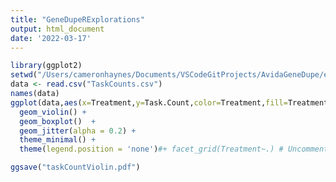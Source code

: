 ```yaml
---
title: "GeneDupeRExplorations"
output: html_document
date: '2022-03-17'
---
```


```r
library(ggplot2)
setwd("/Users/cameronhaynes/Documents/VSCodeGitProjects/AvidaGeneDupe/experiments/2022-2-4-PaperDuplicationWMod/")
data <- read.csv("TaskCounts.csv")
names(data)
ggplot(data,aes(x=Treatment,y=Task.Count,color=Treatment,fill=Treatment)) + #Add color=Replicate with a replicate column to plot each curve seperately 
  geom_violin() +
  geom_boxplot()  +
  geom_jitter(alpha = 0.2) +
  theme_minimal() +
  theme(legend.position = 'none')#+ facet_grid(Treatment~.) # Uncomment to plot faceted by treatment

ggsave("taskCountViolin.pdf")
```
